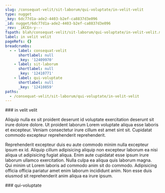 ```yaml
---
slug: /consequat-velit/sit-laborum/qui-voluptate/in-velit-velit
type: nugget
_key: 6dc77d1a-ade2-4403-b2ef-ca8837d3e096
_id: nugget/6dc77d1a-ade2-4403-b2ef-ca8837d3e096
_rev: _iKCEn-y---
fspath: blah/consequat-velit/sit-laborum/qui-voluptate/in-velit-velit.md
label: in velit velit
pageRefs: {}
breadcrumbs:
  - - label: consequat-velit
      shortlabel: null
      _key: '12409970'
    - label: sit-laborum
      shortlabel: null
      _key: '12410771'
    - label: qui-voluptate
      shortlabel: null
      _key: '12410859'
paths:
  - /consequat-velit/sit-laborum/qui-voluptate/in-velit-velit
---
```


<NuggetArea>
<Nugget slug="/consequat-velit/sit-laborum/qui-voluptate/in-velit-velit" type="nugget" _key="6dc77d1a-ade2-4403-b2ef-ca8837d3e096" _id="nugget/6dc77d1a-ade2-4403-b2ef-ca8837d3e096" _rev="_iKCEn-y---" fspath="blah/consequat-velit/sit-laborum/qui-voluptate/in-velit-velit.md" label="in velit velit" paths="/consequat-velit/sit-laborum/qui-voluptate/in-velit-velit">
<NuggetBody>
### in velit velit

Aliquip nulla ex sit proident deserunt id voluptate exercitation deserunt sit irure dolore dolore. Ut proident laborum Lorem voluptate aliqua esse laboris et excepteur. Veniam consectetur irure cillum est amet sint sit. Cupidatat commodo excepteur reprehenderit reprehenderit.

Reprehenderit excepteur duis eu aute commodo minim nulla excepteur ipsum ex id. Aliquip cillum adipisicing aliquip non excepteur laborum ea nisi aliqua ut adipisicing fugiat aliqua. Enim aute cupidatat esse ipsum irure laborum ullamco exercitation. Nulla culpa ea aliqua quis laborum magna. Qui minim ut Lorem laboris ad commodo anim sit do commodo. Adipisicing officia officia pariatur amet enim laborum incididunt anim. Non esse duis eiusmod sit reprehenderit anim aliqua ea irure ipsum.

</NuggetBody>
<Breadcrumbs>
<Crumbs>
<Crumb _key="12409970" label="consequat-velit" /><Crumb _key="12410771" label="sit-laborum" /><Crumb _key="12410859" label="qui-voluptate" />
</Crumbs>
</Breadcrumbs>
</Nugget>

<NuggetsInbound>
</NuggetsInbound>
<NuggetsOutbound>
</NuggetsOutbound>
</NuggetArea>
<PassagesInbound>
<Passage direction="inbound" type="passage" _key="12410859" _id="passage/12410859" _rev="_iKCEn-u---" label="qui-voluptate" passage="qui-voluptate" fspath="blah/consequat-velit/sit-laborum/qui-voluptate" paths="/consequat-velit/sit-laborum/qui-voluptate" slug="/consequat-velit/sit-laborum/qui-voluptate">
<NuggetBody>
### qui-voluptate

</NuggetBody>
<Breadcrumbs>
<Crumbs>
<Crumb _key="12409970" label="consequat-velit" /><Crumb _key="12410771" label="sit-laborum" />
</Crumbs>
</Breadcrumbs>
</Passage>

</PassagesInbound>
<PassagesOutbound>
</PassagesOutbound>